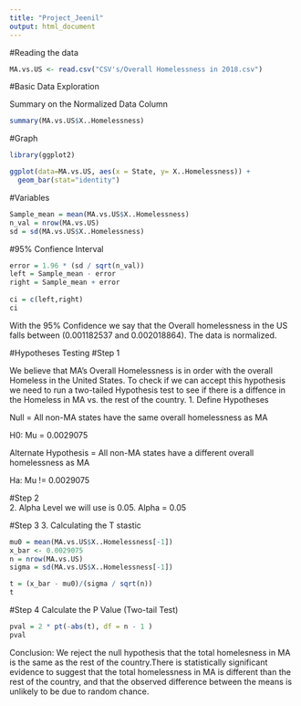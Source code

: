 ```yaml
---
title: "Project_Jeenil"
output: html_document
---
```


#Reading the data
```r
MA.vs.US <- read.csv("CSV's/Overall Homelessness in 2018.csv")
```

#Basic Data Exploration

Summary on the Normalized Data Column 
```r
summary(MA.vs.US$X..Homelessness)
```
#Graph 
```r
library(ggplot2)

ggplot(data=MA.vs.US, aes(x = State, y= X..Homelessness)) +
  geom_bar(stat="identity")

```

#Variables 
```r
Sample_mean = mean(MA.vs.US$X..Homelessness)
n_val = nrow(MA.vs.US)
sd = sd(MA.vs.US$X..Homelessness)
```

#95% Confience Interval
```r
error = 1.96 * (sd / sqrt(n_val))
left = Sample_mean - error
right = Sample_mean + error
  
ci = c(left,right)
ci 
```
With the 95% Confidence we say that the Overall homelessness in the US falls between (0.001182537 and 0.002018864). The data is normalized. 

#Hypotheses Testing
#Step 1

We believe that MA’s Overall Homelessness is in order with the overall Homeless in the United States. To check if we can accept this hypothesis we need to run a two-tailed Hypothesis test to see if there is a diffence in the Homeless in MA vs. the rest of the country. 
1. Define Hypotheses 

Null = All non-MA states have the same overall homelessness as MA
 
  H0: Mu = 0.0029075
  
Alternate Hypothesis = All non-MA states have a different overall homelessness as MA 

  Ha: Mu != 0.0029075
  
#Step 2  
2. Alpha Level we will use is 0.05.
  Alpha = 0.05

#Step 3
3. Calculating the T stastic
```r
mu0 = mean(MA.vs.US$X..Homelessness[-1])
x_bar <- 0.0029075  
n = nrow(MA.vs.US)
sigma = sd(MA.vs.US$X..Homelessness[-1])

t = (x_bar - mu0)/(sigma / sqrt(n))
t
```
#Step 4
Calculate the P Value (Two-tail Test)
```r
pval = 2 * pt(-abs(t), df = n - 1 )
pval
```
Conclusion:
We reject the null hypothesis that the total homelesness in MA is the same as the rest of the country.There is statistically significant evidence to suggest that the total homelessness in MA is different than the rest of the country, and that the observed difference between the means is unlikely to be due to random chance. 



